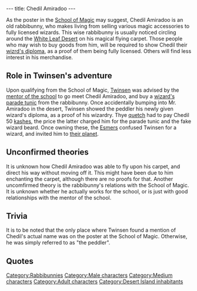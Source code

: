 ---
title: Chedil Amiradoo
---

{{Character|
Name=Chedil Amiradoo|
Image=Chedil Amiradoo.gif|
Race=[[Rabbibunny]]|
Gender=Male|
Size=Medium|
Age=Adult}}

As the poster in the [[School of Magic]] may suggest, Chedil Amiradoo is an old rabbibunny, who makes living from selling various magic accessories to fully licensed wizards. This wise rabbibunny is usually noticed circling around the [[White Leaf Desert]] on his magical flying carpet. Those people who may wish to buy goods from him, will be required to show Chedil their [[wizrd's diploma]], as a proof of them being fully licensed. Others will find less interest in his merchandise.

==Role in Twinsen's adventure==
Upon qualifying from the School of Magic, [[Twinsen]] was advised by the [[mentor of the school of magic|mentor of the school]] to go meet Chedil Amiradoo, and buy a [[wizard's parade tunic]] from the rabbibunny. Once accidentally bumping into Mr. Amiradoo in the desert, Twinsen showed the peddler his newly given wizard's diploma, as a proof of his wizardry. Thye [[quetch]] had to pay Chedil 50 [[kashes]], the price the latter charged him for the parade tunic and the fake wizard beard. Once owning these, the [[Esmers]] confused Twinsen for a wizard, and invited him to [[Zeelich|their planet]].

==Unconfirmed theories==
It is unknown how Chedil Amiradoo was able to fly upon his carpet, and direct his way without moving off it. This might have been due to him enchanting the carpet, although there are no proofs for that.
Another uncomfirmed theory is the rabbibunny's relations with the School of Magic. It is unknown whether he actually works for the school, or is just with good relationships with the mentor of the school.

==Trivia==
It is to be noted that the only place where Twinsen found a mention of Chedil's actual name was on the poster at the School of Magic. Otherwise, he was simply referred to as "the peddler".

==Quotes==
{{Quote|
Quote=My dear sir, my goods are only available to fully licensed wizards.|
Character=Chedil Amiradoo}}
{{Quote|
Quote=Ah, you must be Twinsen. Congratulations for passing your examination. If you want a magician's tunic it'll only cost you 50 kashes. We'll throw in a false beard to make you look like an old magician. Interested?|
Character=Chedil Amiradoo}}
{{QuoteNow that you are a wizard, I can sell you some orange powder. It costs 10 Kashes, and will recharge you in Magic and Life Points.|
Quote=I know where it is, but I don't have the right to tell you.|
Character=Chedil Amiradoo}}
{{Quote|
Quote=I saw Ker'aooc pass by a while back. Told me the Esmers had invited him...someplace or other. Regardless, he was going to the Hacienda.|
Character=Chedil Amiradoo}}
{{Quote|
Quote=Bravo Twinsen. You now bear the title of wizard. I don't have any spare wizard's parade tunics left. But there is a peddler on the island. I'll contact him and ask him to give you one. Go find him. Also, let your beard grow.|
Character=Mentor of the School of Magic}}
{{Quote|
Quote=Looking for a costume or Magic accessories? Well, Chedil Amiradoo has a deal that'll make your head spin. Low, low prices and after-sales service. Currently doing the rounds on your island.|
Character=Notice board at the School of Magic}}

[[Category:Rabbibunnies]]
[[Category:Male characters]]
[[Category:Medium characters]]
[[Category:Adult characters]]
[[Category:Desert Island inhabitants]]